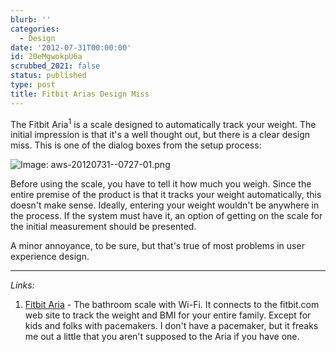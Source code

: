 ```yaml
---
blurb: ''
categories:
  - Design
date: '2012-07-31T00:00:00'
id: 20eMgwokpU6a
scrubbed_2021: false
status: published
type: post
title: Fitbit Arias Design Miss
---
```


The Fitbit Aria<sup>1</sup> is a scale designed to automatically track your weight. The initial impression is that it's a well thought out, but there is a clear design miss. This is one of the dialog boxes from the setup process:

![Image: aws-20120731--0727-01.png](/aws-20120731--0727-01.png)

Before using the scale, you have to tell it how much you weigh. Since the entire premise of the product is that it tracks your weight automatically, this doesn't make sense. Ideally, entering your weight wouldn't be anywhere in the process. If the system must have it, an option of getting on the scale for the initial measurement should be presented.

A minor annoyance, to be sure, but that's true of most problems in user experience design.

---


_Links:_

1. [Fitbit Aria](http://www.fitbit.com/product/aria) - The bathroom scale with Wi-Fi. It connects to the fitbit.com web site to track the weight and BMI for your entire family. Except for kids and folks with pacemakers. I don't have a pacemaker, but it freaks me out a little that you aren't supposed to the Aria if you have one.
